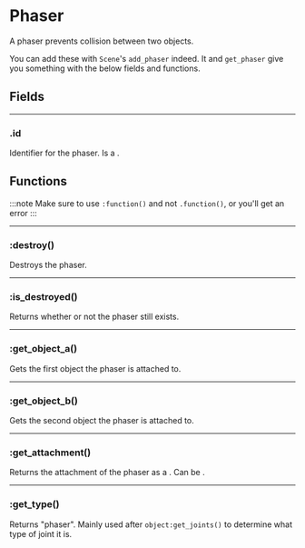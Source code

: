 # Phaser

A phaser prevents collision between two objects.

You can add these with `Scene`'s `add_phaser` indeed. It and `get_phaser` give you something with the below fields and functions.

## Fields

---

### .id

Identifier for the phaser. Is a <Type name="number" />.

## Functions

:::note
Make sure to use `:function()` and not `.function()`, or you'll get an error
:::

---

### \:destroy()

Destroys the phaser.

---

### \:is_destroyed()

Returns whether or not the phaser still exists.

---

### \:get_object_a()

Gets the first object the phaser is attached to.

---

### \:get_object_b()

Gets the second object the phaser is attached to.

---

### \:get_attachment()

Returns the attachment of the phaser as a <Type name="attachment" />. Can be <Type name="nil" />.

---

### \:get_type()

Returns "phaser". Mainly used after `object:get_joints()` to determine what type of joint it is.

